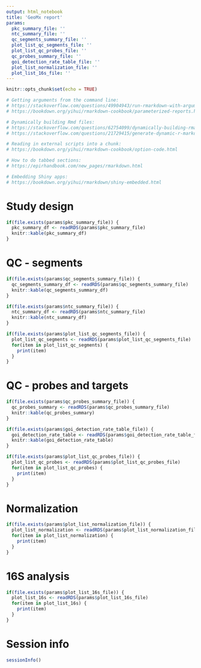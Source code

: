 ```yaml
---
output: html_notebook
title: 'GeoMx report'
params:
  pkc_summary_file: ''
  ntc_summary_file: ''
  qc_segments_summary_file: ''
  plot_list_qc_segments_file: ''
  plot_list_qc_probes_file: ''
  qc_probes_summary_file: ''
  goi_detection_rate_table_file: ''
  plot_list_normalization_file: ''
  plot_list_16s_file: ''
---
```


```r
knitr::opts_chunk$set(echo = TRUE)

# Getting arguments from the command line:
# https://stackoverflow.com/questions/49904943/run-rmarkdown-with-arguments-on-the-command-line/76567366#76567366
# https://bookdown.org/yihui/rmarkdown-cookbook/parameterized-reports.html#parameterized-reports

# Dynamically building Rmd files:
# https://stackoverflow.com/questions/62754099/dynamically-building-rmarkdown
# https://stackoverflow.com/questions/21729415/generate-dynamic-r-markdown-blocks

# Reading in external scripts into a chunk:
# https://bookdown.org/yihui/rmarkdown-cookbook/option-code.html

# How to do tabbed sections: 
# https://epirhandbook.com/new_pages/rmarkdown.html

# Embedding Shiny apps:
# https://bookdown.org/yihui/rmarkdown/shiny-embedded.html
```

# Study design
```r
if(file.exists(params$pkc_summary_file)) {
  pkc_summary_df <- readRDS(params$pkc_summary_file)
  knitr::kable(pkc_summary_df)
}

```

# QC - segments
```r
if(file.exists(params$qc_segments_summary_file)) {
  qc_segments_summary_df <- readRDS(params$qc_segments_summary_file)
  knitr::kable(qc_segments_summary_df)
}

if(file.exists(params$ntc_summary_file)) {
  ntc_summary_df <- readRDS(params$ntc_summary_file)
  knitr::kable(ntc_summary_df)
}
```

```r
if(file.exists(params$plot_list_qc_segments_file)) {
  plot_list_qc_segments <- readRDS(params$plot_list_qc_segments_file)
  for(item in plot_list_qc_segments) {
    print(item)
  }
}
```

# QC - probes and targets
```r
if(file.exists(params$qc_probes_summary_file)) {
  qc_probes_summary <- readRDS(params$qc_probes_summary_file)
  knitr::kable(qc_probes_summary)
}
```

```r
if(file.exists(params$goi_detection_rate_table_file)) {
  goi_detection_rate_table <- readRDS(params$goi_detection_rate_table_file)
  knitr::kable(goi_detection_rate_table)
}
```

```r
if(file.exists(params$plot_list_qc_probes_file)) {
  plot_list_qc_probes <- readRDS(params$plot_list_qc_probes_file)
  for(item in plot_list_qc_probes) {
    print(item)
  }
}

```

# Normalization
```r
if(file.exists(params$plot_list_normalization_file)) {
  plot_list_normalization <- readRDS(params$plot_list_normalization_file)
  for(item in plot_list_normalization) {
    print(item)
  }
}
```

# 16S analysis
```r
if(file.exists(params$plot_list_16s_file)) {
  plot_list_16s <- readRDS(params$plot_list_16s_file)
  for(item in plot_list_16s) {
    print(item)
  }
}
```


# Session info
```r
sessionInfo()
```